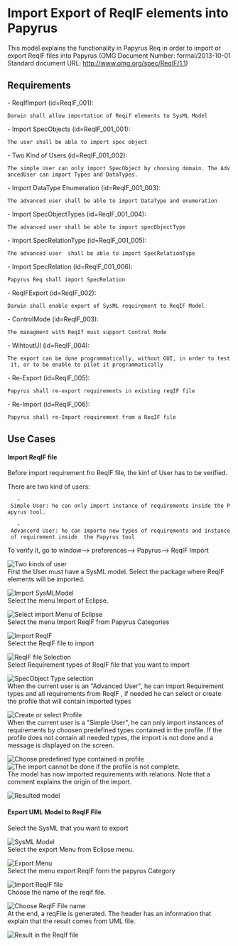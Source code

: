

= Import Export of ReqIF elements into Papyrus =
<span id="_joeEYLH0EeSvo7o7Iu6GQQ">This model explains the functionality in Papyrus Req in order to import or export ReqIF files into Papyrus (OMG Document Number: formal/2013-10-01 Standard document URL: http://www.omg.org/spec/ReqIF/1.1)
</span>

==<span id="_johHsbH0EeSvo7o7Iu6GQQ">Requirements</span>==
<span id="_jokyELH0EeSvo7o7Iu6GQQ">- ReqIfImport (id=ReqIF_001): 
 Darwin shall allow importation of Reqif elements to SysML Model</span>
<span id="_jon1YLH0EeSvo7o7Iu6GQQ">- Import SpecObjects (id=ReqIF_001_001): 
 The user shall be able to import spec object</span>
<span id="_joq4sLH0EeSvo7o7Iu6GQQ">- Two  Kind of Users (id=ReqIF_001_002): 
 The simple User can only import SpecObject by choosing domain. The AdvancedUser can import Types and DataTypes. </span>
<span id="_jotU8LH0EeSvo7o7Iu6GQQ">- Import DataType Enumeration (id=ReqIF_001_003): 
 The advanced user shall be able to import DataType and enumeration</span>
<span id="_jovxMLH0EeSvo7o7Iu6GQQ">- Import SpecObjectTypes (id=ReqIF_001_004): 
 The advanced user shall be able to import specObjectType</span>
<span id="_joxmYLH0EeSvo7o7Iu6GQQ">- Import SpecRelationType (id=ReqIF_001_005): 
 The advanced user  shall be able to import SpecRelationType</span>
<span id="_jozbkLH0EeSvo7o7Iu6GQQ">- Import SpecRelation (id=ReqIF_001_006): 
 Papyrus Req shall import SpecRelation</span>
<span id="_jo130LH0EeSvo7o7Iu6GQQ">- ReqIFExport (id=ReqIF_002): 
 Darwin shall enable export of SysML requirement to ReqIF Model</span>
<span id="_jo3tALH0EeSvo7o7Iu6GQQ">- ControlMode (id=ReqIF_003): 
 The managment with ReqIf must support Control Mode</span>
<span id="_jo6JQLH0EeSvo7o7Iu6GQQ">- WihtoutUI (id=ReqIF_004): 
 The export can be done programmatically, without GUI, in order to test it, or to be enable to pilot it programmatically</span>
<span id="_jo8lgLH0EeSvo7o7Iu6GQQ">- Re-Export (id=ReqIF_005): 
 Papyrus shall re-export requirements in existing reqIF file</span>
<span id="_jo-asLH0EeSvo7o7Iu6GQQ">- Re-Import (id=ReqIF_006): 
 Papyrus shall re-Import requirement from a ReqIF file</span>
==<span id="_jo_o0bH0EeSvo7o7Iu6GQQ">Use Cases</span>==

====<span id="_jryeIbH0EeSvo7o7Iu6GQQ">Import ReqIF file</span>====

<span id="_jwVm8LH0EeSvo7o7Iu6GQQ">Before import requirement fro ReqIF file, the kinf of User has to be verified.

There are two kind of users:

	- Simple User: he can only import instance of requirements inside the Papyrus tool.

	- Advancerd User: he can importe new types of requirements and instance of requirement inside  the Papyrus tool 

To verify it, go to window--> preferences--> Papyrus--> ReqIF Import</span>

[[Image:./imgDOC/Userkind.png|Two kinds of user]]<br>

<span id="_jwXcIbH0EeSvo7o7Iu6GQQ">First the User must have a SysML model. Select the package where ReqIF elements will be imported.
</span>

[[Image:./imgDOC/import_1.png|Import SysMLModel]]<br>

<span id="_jwZ4YbH0EeSvo7o7Iu6GQQ">Select the menu Import  of Eclipse.</span>

[[Image:./imgDOC/import_2.png|Select import Menu of Eclipse]]<br>

<span id="_jwcUobH0EeSvo7o7Iu6GQQ">Select the menu Import ReqIF from Papyrus Categories</span>

[[Image:./imgDOC/import_3.png|Import ReqIF]]<br>

<span id="_jwew4bH0EeSvo7o7Iu6GQQ">Select the ReqIF file to import</span>

[[Image:./imgDOC/import_4.png|ReqIF file Selection]]<br>

<span id="_jwhNILH0EeSvo7o7Iu6GQQ">Select  Requirement types of ReqIF file that you want to import</span>

[[Image:./imgDOC/import_5.png|SpecObject Type selection]]<br>

<span id="_jwjCUbH0EeSvo7o7Iu6GQQ">When the current user is an "Advanced User", he can import Requirement types and all requirements from ReqIF , if needed he can select or create the profile that will contain imported types</span>

[[Image:./imgDOC/import_6.png|Create or select Profile]]<br>

<span id="_jwlekbH0EeSvo7o7Iu6GQQ">When the current user is a "Simple User", he can only import instances of requirements by choosen predefined types contained in the profile.
If the profile does not contain all needed types, the import is not done and a message is displayed on the screen. </span>

[[Image:./imgDOC/Choose_Predefined_Profile.png|Choose predefined type contained in profile]]<br>

[[Image:./imgDOC/CannotImport.png|The import cannot be done if the profile is not complete.]]<br>

<span id="_jwpI8bH0EeSvo7o7Iu6GQQ">The model has now imported requirements with relations. Note that a comment explains the origin of the import.</span>

[[Image:./imgDOC/import7.png|Resulted model]]<br>


====<span id="_jwyS4bH0EeSvo7o7Iu6GQQ">Export UML Model to ReqIF File</span>====

<span id="_jznkcbH0EeSvo7o7Iu6GQQ">Select the SysML that you want to export
</span>

[[Image:./imgDOC/export1.png|SysML Model]]<br>

<span id="_jzqnwbH0EeSvo7o7Iu6GQQ">Select the export Menu from Eclipse menu.</span>

[[Image:./imgDOC/export2.png|Export Menu]]<br>

<span id="_jztrELH0EeSvo7o7Iu6GQQ">Select the menu export ReqIF form the papyrus Category</span>

[[Image:./imgDOC/export3.png|Import ReqIF file]]<br>

<span id="_jzwHUbH0EeSvo7o7Iu6GQQ">Choose the name of the reqif file.</span>

[[Image:./imgDOC/export5.png|Choose ReqIF File name]]<br>

<span id="_jzzKobH0EeSvo7o7Iu6GQQ">At the end, a reqFile is generated. The header has an information that explain that the result comes from UML file.
</span>

[[Image:./imgDOC/Export4.png|Result in the ReqIf file]]<br>
